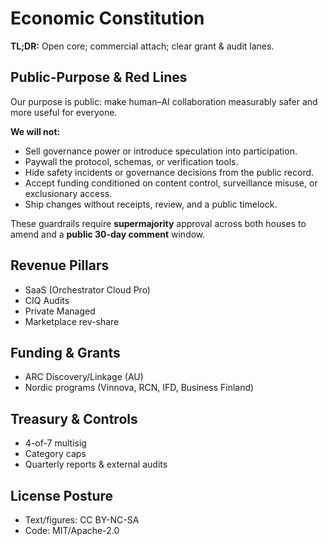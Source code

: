 
# Economic Constitution

**TL;DR:** Open core; commercial attach; clear grant & audit lanes.

## Public-Purpose & Red Lines

Our purpose is public: make human–AI collaboration measurably safer and more useful for everyone.

**We will not:**
- Sell governance power or introduce speculation into participation.
- Paywall the protocol, schemas, or verification tools.
- Hide safety incidents or governance decisions from the public record.
- Accept funding conditioned on content control, surveillance misuse, or exclusionary access.
- Ship changes without receipts, review, and a public timelock.

These guardrails require **supermajority** approval across both houses to amend and a **public 30-day comment** window.

## Revenue Pillars

- SaaS (Orchestrator Cloud Pro)
- CIQ Audits
- Private Managed
- Marketplace rev-share

## Funding & Grants

- ARC Discovery/Linkage (AU)
- Nordic programs (Vinnova, RCN, IFD, Business Finland)

## Treasury & Controls

- 4-of-7 multisig
- Category caps
- Quarterly reports & external audits

## License Posture

- Text/figures: CC BY-NC-SA
- Code: MIT/Apache-2.0
